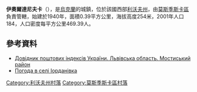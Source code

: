 {{coord|49|40|37|N|23|2|12|E|scale:100000|display=title}}

'''伊奧爾達尼夫卡'''（{{lang-uk|Іорданівка}}），是[[烏克蘭|烏克蘭]]的城鎮，位於該國西部[[利沃夫州|利沃夫州]]，由[[莫斯季斯卡區|莫斯季斯卡區]]負責管轄，始建於1940年，面積0.39平方公里，海拔高度254米，2001年人口184，人口密度每平方公里469.39人。

==參考資料==
*[http://www.uaidx.com/13/294/index Довідник поштових індексів України. Львівська область. Мостиський район]{{Wayback|url=http://www.uaidx.com/13/294/index |date=20161018190804 }}
* [http://weather.in.ua/ua/l'vovskaja/9606 Погода в селі Іорданівка] {{Wayback|url=http://weather.in.ua/ua/l'vovskaja/9606 |date=20111221161018 }}

[[Category:利沃夫州村落|Category:利沃夫州村落]]
[[Category:莫斯季斯卡區村落|Category:莫斯季斯卡區村落]]


{{Lviv-geo-stub}}